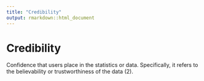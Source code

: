 ```yaml
---
title: "Credibility"
output: rmarkdown::html_document
---
```


# Credibility

Confidence that users place in the  statistics or  data. Specifically, it refers to  the believability or trustworthiness of the  data (2).
